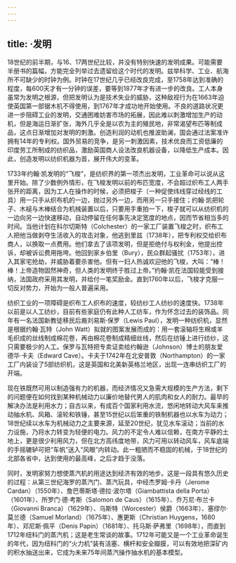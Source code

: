 ```yaml
---
---
---
```

title: ·发明
---




18世纪的前半期，与16、17两世纪比较，并没有特别快速的发明成果。可能需要半册书的篇幅，方能完全列举过去遗留给这个时代的发明。兹举科学、工业、航海所不可缺少的时钟为例。时钟在17世纪几乎已经改良完成，至1758年达到准确的程度，每600天才有一分钟的误差，要等到1877年才有进一步的改良。工人本身虽常为发明之根源，但把发明认为是技术失业的威胁，这种敌视行为在1663年迫使英国第一部锯木机不得使用，到1767年才成功地开始使用。不良的道路状况更进一步阻碍工业的发明，交通困难妨害市场的拓展，因此难以刺激增加生产的动机，但是海运日渐扩张，海外几乎全是以农为主的殖民地，非常渴望布匹等制成品，这点日渐增加对发明的刺激。创造利润的动机也推波助澜，国会通过法案准许拥有14年的专利权。国外贸易的竞争，是另一刺激因素，技术优良而工资低廉的印度劳工所制成的纺织品，激励英国商人设法改良机器设备，以降低生产成本。因此，创造发明以纺织机器为首，展开伟大的变革。

1733年约翰·凯发明的“飞梭”，是纺织界的第一项杰出发明，工业革命可以说从这里开始。除了少数例外情形，在飞梭发明以前的布匹宽度，不会超过织布工人两手张开的距离，因为工人在操作的时候，必须把梭子（一种促使纬线穿过经线的工具）用一只手从织布机的一边，抛过另外一边，而用另一只手接住；约翰·凯把轮子、木槌与木棒结合为机械装置以后，只要用手重拍一下，梭子就可以从纺织机的一边向另一边快速移动，自动停留在任何事先决定宽度的地点，因而节省相当多的时间。当他计划在科尔切斯特（Colchester）的一家工厂装置飞梭之时，织布工人把他当做剥夺生活收入的攻击对象，他逃到里兹（1738年），把专利权交给织布商人，以换取一点费用。他们拿去了该项发明，但是拒绝付与权利金，他提出控诉，却被诉讼费用拖垮。他回到家乡伯里（Bury），民众群起骚扰（1753年），进入其家宅抢劫，并威胁着要杀害他。但有一妇人热诚欢迎他的飞梭，大叫：“棒！棒！上帝造物固然神奇，但人类的发明终于胜过上帝。”约翰·凯在法国较能受到接纳，法国政府采用其发明，并给付一笔奖励金。直到1760年以后，飞梭才克服一切反对势力，开始为一般人普遍采用。

纺织工业的一项障碍是织布工人织布的速度，较纺纱工人纺纱的速度快。1738年以前是以人工纺纱，目前有些家庭仍有此种人工纺车，作为怀念过去的装饰品。同年有一名法国新教徒移民后裔刘易斯·保罗（Lewis Paul），发明一种纺织机，显然是根据约翰·瓦特（John Watt）拟就的图案发展而成的：用一套滚轴将生棉或羊毛织成的丝线制成棉花卷，再由棉花卷制成精细丝线，然后在纺锤上进行纺纱，这只需要极少的人工。保罗与瓦特把专卖证卖给约翰逊（Johnson）博士的朋友爱德华·卡夫（Edward Cave）。卡夫于1742年在北安普敦（Northampton）的一家工厂内装设了5部纺织机，这是英国和北美新英格兰地区，出现一连串纺织工厂的开端。

现在铁既然可用以制造强有力的机器，而经济情况又急需大规模的生产方法，剩下的问题便在如何找到某种机械动力以廉价地替代男人的肌肉和女人的耐力。最早的解决办法是利用水力；自古以来，有成百个国家利用水流，悠闲地转动大风车来推动抽水机、风箱、滚轮和铁锤，甚至15世纪以后笨重的铁制机器也以水车为动力；18世纪续以水车为机械动力之主要来源，延至20世纪，犹见水车滚动；当前的水力设施，乃将水力转变为轻便的电力。风力的不定令人难以信赖，在南方平静的土地上，更是很少利用风力，但在北方高纬度地带，风力可用以转动风车，风车底端的手摇辘轳可把“车帆”送入“风眼”内转动。此一粗陋而不稳固的机械，于18世纪的北部各省中，达到使用的最高峰，之后才趋于没落。

同时，发明家努力想使蒸汽机的用途达到经济有效的地步。这是一段具有悠久历史的过程：从第三世纪海罗的蒸汽门、蒸汽玩具，中经杰罗姆·卡丹（Jerome Cardan）（1550年）、詹巴蒂斯塔·德拉·波尔塔（Giambattista della Porta）（1601年）、所罗门·德·考斯（Salomon de Caus）（1615年）、乔万尼·布兰卡（Giovanni Branca）（1629年）、乌斯特（Worcester）侯爵（1663年）、塞缪尔·莫兰德（Samuel Morland）（1675年）、惠更斯（Christian Huygens，1680年）、邓尼斯·佩平（Denis Papin）（1681年）、托马斯·萨弗里（1698年），而直到1712年纽科门的蒸汽机；这是老生常谈的故事。1712年可能又是一个工业革命诞生的年代，因为纽科门的“火力机”装有活塞、横杆和安全瓣膜，可以有效地把深矿内的积水抽送出来，它成为未来75年间蒸汽操作抽水机的基本模型。